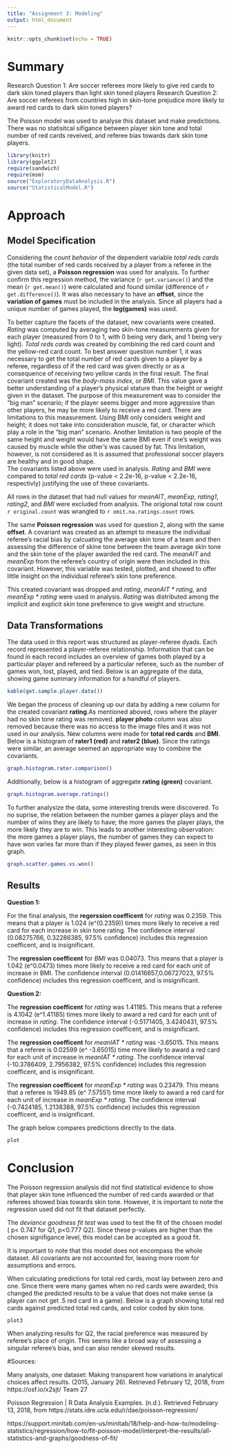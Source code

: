 ---
title: "Assignment 3: Modeling"
output: html_document
---

```{r setup, include=FALSE}
knitr::opts_chunk$set(echo = TRUE)
```
# Summary

Research Question 1: Are soccer referees more likely to give red cards to dark skin toned players than light skin toned players
Research Question 2: Are soccer referees from countries high in skin-tone prejudice more likely to award red cards to dark skin toned players?

The Poisson model was used to analyse this dataset and make predictions. There was no statisitcal sifigance between player skin tone and total number of red cards reveived, and referee bias towards dark skin tone players. 

```{r, echo=FALSE, warning=FALSE, message=FALSE}
library(knitr)
library(ggplot2)
require(sandwich)
require(msm)
source("ExploratoryDataAnalysis.R")
source("StatisticalModel.R")
```
# Approach
## Model Specification
Considering the _count behavior_ of the dependent variable _total reds cards_ (the total number of red cards received by a player from a referee in the given data set), a __Poisson regression__ was used for analysis. To further confirm this regression method, the variance (`r get.variance()`) and the mean (`r get.mean()`) were calculated and found similar (difference of `r get.difference()`). It was also necessary to have an __offset__, since the __variation of games__ must be included in the analysis. Since all players had a unique number of games played, the __log(games)__ was used. 

To better capture the facets of the dataset, new covariants were created. _Rating_ was computed by averaging two skin-tone measurements given for each player (measured from 0 to 1, with 0 being very dark, and 1 being very light). _Total reds cards_ was created by combining the red card count and the yellow-red card count. To best answer question number 1, it was necessary to get the total number of red cards given to a player by a referee, regardless of if the red card was given directly or as a consequence of receiving two yellow cards in the final result. The final covariant created was the _body-mass index_, or _BMI_. This value gave a better understanding of a player's physical stature than the height or weight given in the dataset. The purpose of this measurement was to consider the "big man" scenario; if the player seems bigger and more aggressive than other players, he may be more likely to receive a red card. There are limitations to this measurement.  Using BMI only considers weight and height; it does not take into consideration muscle, fat, or character which play a role in the "big man" scenario. Another limitation is two people of the same height and weight would have the same BMI even if one's weight was caused by muscle while the other's was caused by fat. This limitation, however, is not considered as it is assumed that professional soccer players are healthy and in good shape.  
The covariants listed above were used in analysis. _Rating_ and _BMI_ were compared to _total red cards_ (p-value < 2.2e-16, p-value < 2.2e-16, respectivly) justifying the use of these covariants. 

All rows in the dataset that had null values for _meanAIT_, _meanExp_, _rating1_, _rating2_, and _BMI_ were excluded from analysis. The origional total row count `r original.count` was wrangled to `r omit.na.ratings.count` rows.

The same __Poisson regression__ was used for question 2, along with the same __offset__. A covariant was created as an attempt to measure the individual referee's racial bias by calcuating the average skin tone of a team and then assessing the difference of skine tone between the team average skin tone and the skin tone of the player awarded the red card. The _meanAIT_ and _meanExp_ from the referee's country of origin were then included in this covariant.  However, this variable was tested, plotted, and showed to offer little insight on the individual referee's skin tone preference. 

This created covariant was dropped and _rating_, _meanAIT * rating_, and _meanExp * rating_ were used in analysis. _Rating_ was distributed among the implicit and explicit skin tone preference to give weight and structure. 

## Data Transformations
The data used in this report was structured as player-referee dyads. Each record represented a player-referee relationship. Information that can be found in each record includes an overview of games both played by a particular player and refereed by a particular referee, such as the number of games won, lost, played, and tied. Below is an aggregate of the data, showing game summary information for a handful of players. 
```{r, echo=FALSE, warning=FALSE, message=FALSE}

kable(get.sample.player.data())
```

We began the process of cleaning up our data by adding a new column for the created covariant __rating__.As mentioned aboved, rows where the player had no skin tone rating was removed. __player photo__ column was also removed because there was no access to the image files and it was not used in our analysis. New columns were made for  __total red cards__ and __BMI__. 
Below is a histogram of __rater1 (red)__ and __rater2 (blue)__. Since the ratings were similar, an average seemed an appropriate way to combine the covariants.

```{r echo=FALSE}
graph.histogram.rater.comparison()

```

Additionally, below is a histogram of aggregate __rating (green)__ covariant. 

```{r echo=FALSE}
graph.histogram.average.ratings()

```

To further analysize the data, some interesting trends were discovered. To no suprise, the relation between the number games a player plays and the number of wins they are likely to have; the more games the player plays, the more likely they are to win. This leads to another interesting observation: the more games a player plays, the number of games they can expect to have won varies far more than if they played fewer games, as seen in this graph. 

```{r echo=FALSE}
graph.scatter.games.vs.won()
```

## Results
__Question 1:__ 

For the final analysis, the __regerssion coefficent__ for _rating_ was 0.2359. This means that a player is 1.024 (e^(0.2359)) times more likely to receive a red card for each increase in skin tone rating. The confidence interval (0.08275766, 0.32286385, 97.5% confidence) includes this regression coefficent, and is insignificant. 

The __regression coefficent__ for _BMI_ was  0.04073. This means that a player is 1.042 (e^0.0473) times more likely to receive a red card for each unit of increase in BMI. The confidence interval (0.01416657,0.06727023, 97.5% confidence) includes this regression coefficent, and is insignificant. 

__Question 2:__

The __regression coefficent__ for _rating_ was 1.41185. This means that a referee is 4.1042 (e^1.41185) times more likely to award a red card for each unit of increase in _rating_. The confidence interval (-0.5171405, 3.4240431, 97.5% confidence) includes this regression coefficent, and is insignificant.

The __regression coefficent__ for _meanIAT * rating_ was  -3.65015. This means that a referee is 0.02599 (e^ -3.65015) time more likely to award a red card for each unit of increase in _meanIAT * rating_. The confidence interval (-10.3786409, 2.7956382, 97.5% confidence) includes this regression coefficent, and is insignificant.

The __regression coefficent__ for _meanExp * rating_ was 0.23479. This means that a referee is 1949.85 (e^ 7.57551) time more likely to award a red card for each unit of increase in _meanExp * rating_. The confidence interval (-0.7424185, 1.2138388, 97.5% confidence) includes this regression coefficent, and is insignificant.

The graph below compares predictions directly to the data.
```{r echo=FALSE}
plot
```

# Conclusion
The Poisson regression analysis did not find statistical evidence to show that player skin tone influenced the number of red cards awarded or that referees showed bias towards skin tone. However, it is important to note the regression used did not fit that dataset perfectly. 

The _deviance goodness fit test_ was used to test the fit of the chosen model ( p< 0.747 for Q1, p<0.777 Q2). Since these p-values are higher than the chosen signifigance level, this model can be accepted as a good fit. 

It is important to note that this model does not encompass the whole dataset. All covariants are not accounted for, leaving more room for assumptions and errors. 

When calculating predictions for total red cards, most lay between zero and one. Since there were many games when no red cards were awarded, this changed the predicted results to be a value that does not make sense (a player can not get .5 red card in a game). Below is a graph showing total red cards against predicted total red cards, and color coded by skin tone. 

```{r, echo=FALSE, warning=FALSE, message=FALSE}

plot3
```

When analyzing results for Q2, the racial preference was measured by referee's place of origin. This seems like a broad way of assessing a singular referee's bias, and can also render skewed results. 


#Sources:

Many analysts, one dataset: Making transparent how variations in analytical choices affect results. (2015, January 26). Retrieved February 12, 2018, from https://osf.io/x2sjt/ Team 27

Poisson Regression | R Data Analysis Examples. (n.d.). Retrieved February 13, 2018, from https://stats.idre.ucla.edu/r/dae/poisson-regression/

https://support.minitab.com/en-us/minitab/18/help-and-how-to/modeling-statistics/regression/how-to/fit-poisson-model/interpret-the-results/all-statistics-and-graphs/goodness-of-fit/


